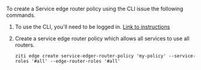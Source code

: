 
To create a Service edge router policy using the CLI issue the following commands.

1. To use the CLI, you'll need to be logged in. [Link to instructions](/reference/40-command-line/login.mdx)

1. Create a service edge router policy which allows all services to use all routers.

    ```text
    ziti edge create service-edger-router-policy 'my-policy' --service-roles '#all' --edge-router-roles '#all'
    ```
